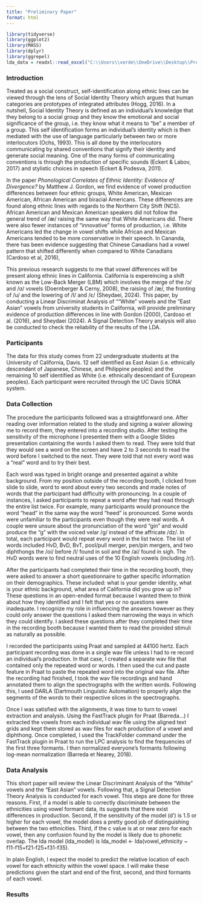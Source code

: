 ```yaml
---
title: "Preliminary Paper"
format: html
---
```

```r
library(tidyverse)
library(ggplot2)
library(MASS)
library(dplyr)
library(ggrepel)
lda_data = readxl::read_excel("C:\\Users\\verde\\OneDrive\\Desktop\\Prelim\\Prelim\\data.xlsx")
```
### Introduction 
Treated as a social construct, self-identification along ethnic lines can be viewed through the lens of Social Identity Theory which argues that human categories are prototypes of integrated attributes (Hogg, 2016). In a nutshell, Social Identity Theory is defined as an individual's knowledge that they belong to a social group and they know the emotional and social significance of the group, i.e. they know what it means to "be" a member of a group. This self identification forms an individual's identity which is then mediated with the use of language particularly between two or more interlocutors (Ochs, 1993). This is all done by the interlocutors communicating by shared conventions that signify their identity and generate social meaning. One of the many forms of communicating conventions is through the production of specific sounds (Eckert & Labov, 2017) and stylistic choices in speech (Eckert & Podesva, 2011).

In the paper *Phonological Correlates of Ethnic Identity: Evidence of Divergence?* by Matthew J. Gordon, we find evidence of vowel production differences between four ethnic groups, White American, Mexican American, African American and biracial Americans. These differences are found along ethnic lines with regards to the Northern City Shift (NCS). African American and Mexican American speakers did not follow the general trend of /æ/ raising the same way that White Americans did. There were also fewer instances of "innovative" forms of production, i.e. White Americans led the change in vowel shifts while African and Mexican Americans tended to be more conservative in their speech. 
In Cananda, there has been evidence suggesting that Chinese Canadians had a vowel pattern that shifted differently when compared to White Canadians (Cardoso et al, 2016), 

This previous research suggests to me that vowel differences will be present along ethnic lines in California. California is expereincing a shift known as the Low-Back Merger (LBM) which involves the merge of the /ɔ/ and /ɑ/ vowels (Doernberger & Cerny, 2008), the raising of /æ/, the fronting of /u/ and the lowering of /I/ and /ɛ/ (Sheydaei, 2024). This paper, by conducting a Linear Discriminat Analysis of ""White" vowels and the "East Asian" vowels from university students in California, will provide preliminary evidence of production differences in line with Gordon (2000), Cardoso et al. (2016), and Sheydaei (2024). A Signal Detection Theory analysis will also be conducted to check the reliability of the results of the LDA. 

### Participants
The data for this study comes from 22 undergraduate students at the University of California, Davis. 12 self identified as East Asian (i.e. ethnically descendant of Japanese, Chinese, and Philippine peoples) and the remaining 10 self identified as White (i.e. ethnically descendant of European peoples). Each participant were recruited through the UC Davis SONA system.

### Data Collection
The procedure the participants followed was a straightforward one. After reading over information related to the study and signing a waiver allowing me to record them, they entered into a recording studio. After testing the sensitivity of the microphone I presented them with a Google Slides presentation containing the words I asked them to read. They were told that they would see a word on the screen and have 2 to 3 seconds to read the word before I switched to the next. They were told that not every word was a "real" word and to try their best.

Each word was typed in bright orange and presented against a white background. From my position outside of the recording booth, I clicked from slide to slide, word to word about every two seconds and made notes of words that the participant had difficulty with pronouncing. In a couple of instances, I asked participants to repeat a word after they had read through the entire list twice. For example, many participants would pronounce the word "head" in the same way the word "heed" is pronounced. Some words were unfamiliar to the participants even though they were real words. A couple were unsure about the pronunciation of the word "gin" and would produce the "g" with the voiced velar /g/ instead of the affricate /dz/. In total, each participant would repeat every word in the list twice. The list of words included HvD, BvD, BvT, pool/pull merger, pen/pin mergers, and two diphthongs the /oi/ before /l/ found in soil and the /ai/ found in sigh. The HvD words were to find neutral uses of the 10 English vowels (including /r/).

After the participants had completed their time in the recording booth, they were asked to answer a short questionnaire to gather specific information on their demographics. These included: what is your gender identity, what is your ethnic background, what area of California did you grow up in? These questions in an open-ended format because I wanted them to think about how they identified and I felt that yes or no questions were inadequate. I recognize my role in influencing the answers however as they could only answer the questions I asked them narrowing the ways in which they could identify. I asked these questions after they completed their time in the recording booth because I wanted them to read the provided stimuli as naturally as possible.


I recorded the participants using Praat and sampled at 44100 hertz. Each participant recording was done in a single wav file unless I had to re record an individual's production. In that case, I created a separate wav file that contained only the repeated word or words. I then used the cut and paste feature in Praat to paste the repeated word into the original wav file. After the recording had finished, I took the wav file recordings and hand annotated them to align the spectrographs with the written words. Following this, I used DARLA (Dartmouth Linguistic Automation) to properly align the segments of the words to their respective slices in the spectrographs.

Once I was satisfied with the alignments, it was time to turn to vowel extraction and analysis. Using the FastTrack plugin for Praat (Barreda...) I extracted the vowels from each individual wav file using the aligned text grids and kept them stored as wav files for each production of a vowel and diphthong. Once completed, I used the TrackFolder command under the FastTrack plugin in Praat to run the LPC analysis to find the frequencies of the first three formants. I then normalized everyone's formants following log-mean normalization (Barreda et Nearey, 2018). 

### Data Analysis
This short paper will review the Linear Discriminant Analysis of the "White" vowels and the "East Asian" vowels. Following that, a Signal Detection Theory Analysis is conducted for each vowel. This steps are done for three reasons. First, if a model is able to correctly discriminate between the ethnicities using vowel formant data, its suggests that there exist differences in production. Second, If the sensitivity of the model (d') is 1.5 or higher for each vowel, the model does a pretty good job of distinguishing between the two ethnicities. Third, if the c value is at or near zero for each vowel, then any confusion found by the model is likely due to phonetic overlap.  The lda model (lda_model) is lda_model <- lda(vowel_ethnicity ~ f11-f15+f21-f25+f31-f35).

In plain English, I expect the model to predict the relative location of each vowel for each ethnicity within the vowel space. I will make these predictions given the start and end of the first, second, and third formants of each vowel. 

### Results
```r

```

